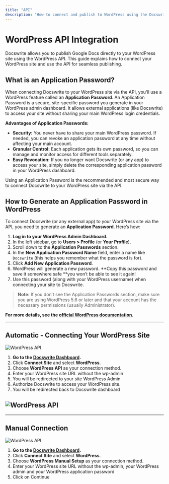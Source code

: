```yaml
---
title: "API"
description: "How to connect and publish to WordPress using the Docswrite API."
---
```


# WordPress API Integration

Docswrite allows you to publish Google Docs directly to your WordPress site using the WordPress API. This guide explains how to connect your WordPress site and use the API for seamless publishing.

## What is an Application Password?

When connecting Docswrite to your WordPress site via the API, you'll use a WordPress feature called an **Application Password**. An Application Password is a secure, site-specific password you generate in your WordPress admin dashboard. It allows external applications (like Docswrite) to access your site without sharing your main WordPress login credentials.

**Advantages of Application Passwords:**

- **Security:** You never have to share your main WordPress password. If needed, you can revoke an application password at any time without affecting your main account.
- **Granular Control:** Each application gets its own password, so you can manage and monitor access for different tools separately.
- **Easy Revocation:** If you no longer want Docswrite (or any app) to access your site, simply delete the corresponding application password in your WordPress dashboard.

Using an Application Password is the recommended and most secure way to connect Docswrite to your WordPress site via the API.

## How to Generate an Application Password in WordPress

To connect Docswrite (or any external app) to your WordPress site via the API, you need to generate an **Application Password**. Here’s how:

1. **Log in to your WordPress Admin Dashboard.**
2. In the left sidebar, go to **Users > Profile** (or **Your Profile**).
3. Scroll down to the **Application Passwords** section.
4. In the **New Application Password Name** field, enter a name like `Docswrite` (this helps you remember what the password is for).
5. Click **Add New Application Password**.
6. WordPress will generate a new password. **Copy this password and save it somewhere safe **you won’t be able to see it again!
7. Use this password (along with your WordPress username) when connecting your site to Docswrite.

> **Note:** If you don’t see the Application Passwords section, make sure you are using WordPress 5.6 or later and that your account has the necessary permissions (usually Administrator).

**For more details, see the [official WordPress documentation](https://wordpress.com/support/security/two-step-authentication/application-specific-passwords/).**

---

## Automatic - Connecting Your WordPress Site

![WordPress API](/images/new/dashboard/wordpress-connection.png)

1. **Go to the [Docswrite Dashboard](https://docswrite.com/dashboard).**
2. Click **Connect Site** and select **WordPress**.
3. Choose **WordPress API** as your connection method.
4. Enter your WordPress site URL without the wp-admin
5. You will be redirected to your site WordPress Admin
6. Authorize Docswrite to access your WordPress site.
7. You will be redirected back to Docswrite dashboard

## ![WordPress API](/images/new/dashboard/wordpress-connection-1.png)

---

## Manual Connection

![WordPress API](/images/new/dashboard/wordpress-connection-2.png)

1. **Go to the [Docswrite Dashboard](https://docswrite.com/dashboard).**
2. Click **Connect Site** and select **WordPress**.
3. Choose **WordPress Manual Setup** as your connection method.
4. Enter your WordPress site URL without the wp-admin, your WordPress admin and
   your WordPress application password
5. Click on Continue
